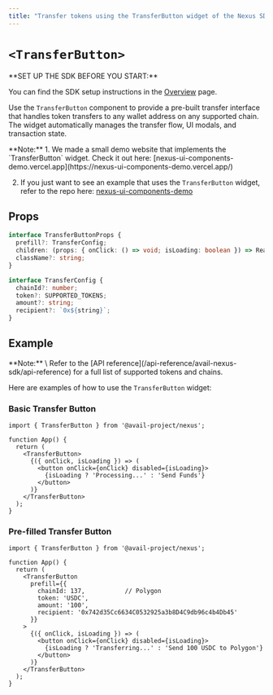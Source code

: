 ```yaml
---
title: "Transfer tokens using the TransferButton widget of the Nexus SDK"
---
```



# `<TransferButton>`

<Callout type="info">
**SET UP THE SDK BEFORE YOU START:**

You can find the SDK setup instructions in the [Overview](/api-reference/avail-nexus-sdk/overview) page.
</Callout>

Use the `TransferButton` component to provide a pre-built transfer interface that handles token transfers to any wallet address on any supported chain. 
The widget automatically manages the transfer flow, UI modals, and transaction state.

<Callout type="info">
**Note:**
1. We made a small demo website that implements the `TransferButton` widget.
Check it out here: [nexus-ui-components-demo.vercel.app](https://nexus-ui-components-demo.vercel.app/)

2. If you just want to see an example that uses the `TransferButton` widget,
refer to the repo here: [nexus-ui-components-demo](https://github.com/availproject/nexus-ui-components-demo/blob/main/src/components/nexus.tsx#L34)
</Callout>

## Props

```typescript showLineNumbers filename="Typescript"
interface TransferButtonProps {
  prefill?: TransferConfig;
  children: (props: { onClick: () => void; isLoading: boolean }) => ReactNode;
  className?: string;
}

interface TransferConfig {
  chainId?: number;
  token?: SUPPORTED_TOKENS;
  amount?: string;
  recipient?: `0x${string}`;
}
```

## Example

<Callout type="info">
**Note:** \
Refer to the [API reference](/api-reference/avail-nexus-sdk/api-reference) for a full list of supported tokens and chains.
</Callout>

Here are examples of how to use the `TransferButton` widget:

### Basic Transfer Button

```tsx showLineNumbers filename="App.tsx"
import { TransferButton } from '@avail-project/nexus';

function App() {
  return (
    <TransferButton>
      {({ onClick, isLoading }) => (
        <button onClick={onClick} disabled={isLoading}>
          {isLoading ? 'Processing...' : 'Send Funds'}
        </button>
      )}
    </TransferButton>
  );
}
```

### Pre-filled Transfer Button

```tsx showLineNumbers filename="App.tsx"
import { TransferButton } from '@avail-project/nexus';

function App() {
  return (
    <TransferButton 
      prefill={{ 
        chainId: 137,           // Polygon
        token: 'USDC', 
        amount: '100',
        recipient: '0x742d35Cc6634C0532925a3b8D4C9db96c4b4Db45'
      }}
    >
      {({ onClick, isLoading }) => (
        <button onClick={onClick} disabled={isLoading}>
          {isLoading ? 'Transferring...' : 'Send 100 USDC to Polygon'}
        </button>
      )}
    </TransferButton>
  );
}
```